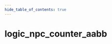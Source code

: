 ```yaml
---
hide_table_of_contents: true
---
```


<!---
!!!!!!
THIS PAGE IS AUTOGENERATED FROM GAME FGD DEFINITIONS!
DO NOT EDIT MANUALLY!
!!!!!!

In order to make edits, you can make an annotation file in /fgd_dump_overrides
-->


# logic_npc_counter_aabb



<Tabs queryString="game">
    
<TabItem value="cs2" label="Counter-Strike 2">
    <CS2Page />
</TabItem>

<TabItem value="steamvr" label="SteamVR Home">
    <STEAMVRPage />
</TabItem>

<TabItem value="dota2" label="Dota 2">
    <DOTA2Page />
</TabItem>

<TabItem value="hla" label="Half-Life: Alyx">
    <HLAPage />
</TabItem>

</Tabs>
